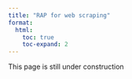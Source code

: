```yaml
---
title: "RAP for web scraping"
format:
  html:
    toc: true
    toc-expand: 2
---
```


::: callout-note
This page is still under construction
:::

